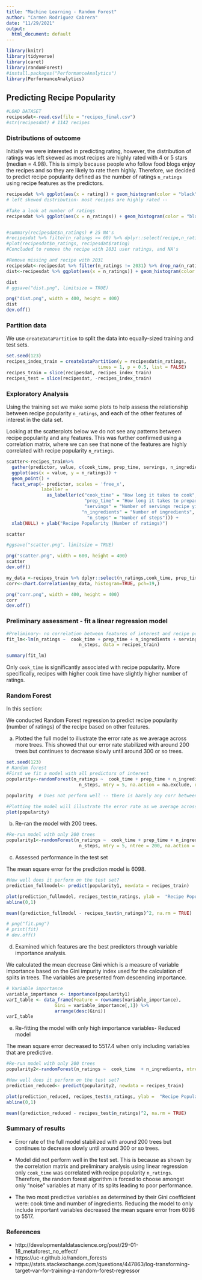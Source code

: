 ```yaml
---
title: "Machine Learning - Random Forest"
author: "Carmen Rodriguez Cabrera"
date: "11/29/2021"
output:
  html_document: default
---
```


```r
library(knitr)
library(tidyverse)
library(caret)
library(randomForest)
#install.packages("PerformanceAnalytics")
library(PerformanceAnalytics)
```

## Predicting Recipe Popularity 

```r
#LOAD DATASET
recipesdat<-read.csv(file = "recipes_final.csv")
#str(recipesdat) # 1142 recipes
```

###  Distributions of outcome

Initially we were interested in predicting rating, however, the distribution of ratings was left skewed as most recipes are highly rated with 4 or 5 stars (median = 4.98). This is simply because people who follow food blogs enjoy the recipes and so they are likely to rate them highly. Therefore, we decided to predict recipe popularity defined as the number of ratings `n_ratings` using recipe features as the predictors.

```r
recipesdat %>% ggplot(aes(x = rating)) + geom_histogram(color = "black", fill = "white") + labs( x = "User Ratings", y= "Counts", title = "Distribution of user ratings (Number of ratings)") 
# left skewed distribution- most recipes are highly rated --

```


```r
#Take a look at number of ratings
recipesdat %>% ggplot(aes(x = n_ratings)) + geom_histogram(color = "black", fill = "white", binwidth = 50) + labs( x = "Number of ratings", title = "Distribution of Recipe Popularity (Number of ratings)") 


#summary(recipesdat$n_ratings) # 25 NA's
#recipesdat %>% filter(n_ratings >= 60) %>% dplyr::select(recipe,n_ratings, rating)
#plot(recipesdat$n_ratings, recipesdat$rating)
#Concluded to remove the recipe with 2031 user ratings, and NA's

```


```r
#Remove missing and recipe with 2031
recipesdat<-recipesdat %>% filter(n_ratings != 2031) %>% drop_na(n_ratings) #1116
dist<-recipesdat %>% ggplot(aes(x = n_ratings)) + geom_histogram(color = "black", fill = "white", binwidth = 50) + labs( x = "Number of ratings", title = "Distribution of Recipe Popularity (Number of ratings)") 

dist
# ggsave("dist.png", limitsize = TRUE)

png("dist.png", width = 400, height = 400)
dist
dev.off()

```


### Partition data 

We use `createDataPartition` to split the  data into equally-sized training and test sets. 

```r
set.seed(123)
recipes_index_train = createDataPartition(y = recipesdat$n_ratings, 
                                  times = 1, p = 0.5, list = FALSE)
recipes_train = slice(recipesdat, recipes_index_train)
recipes_test = slice(recipesdat, -recipes_index_train)
```

### Exploratory Analysis 

Using the training set we  make some plots to help assess the relationship between recipe popularity  `n_ratings`, and each of the other features of interest in the data set. 

Looking at the scatterplots below we do not see any patterns  between recipe popularity and any features. This was further confirmed using a correlation matrix, where we can see that none of the features are highly correlated with recipe popularity `n_ratings`.

```r
scatter<-recipes_train%>% 
  gather(predictor, value, c(cook_time, prep_time, servings, n_ingredients, n_steps)) %>% 
  ggplot(aes(x = value, y = n_ratings)) + 
  geom_point() + 
  facet_wrap(~ predictor, scales = 'free_x', 
             labeller = 
               as_labeller(c("cook_time" = "How long it takes to cook", 
                             "prep_time" = "How long it takes to prepare", 
                             "servings" = "Number of servings recipe yields",
                            "n_ingredients" = "Number of ingredients",
                              "n_steps" = "Number of steps"))) + 
  xlab(NULL) + ylab("Recipe Popularity (Number of ratings)")

scatter

#ggsave("scatter.png", limitsize = TRUE)

png("scatter.png", width = 600, height = 400)
scatter
dev.off()


```


```r
my_data <-recipes_train %>% dplyr::select(n_ratings,cook_time, prep_time, servings, n_ingredients, n_steps)
corr<-chart.Correlation(my_data, histogram=TRUE, pch=19,)

png("corr.png", width = 400, height = 400)
corr
dev.off()


```
###  Preliminary assessment - fit a linear regression model 

```r
#Preliminary- no correlation between features of interest and recipe popularity (number of ratings)
fit_lm<-lm(n_ratings ~  cook_time + prep_time + n_ingredients + servings + 
                           n_steps, data = recipes_train)

summary(fit_lm)
```

Only `cook_time` is significantly associated with recipe popularity. More specifically, recipes with higher cook time have slightly higher number of ratings.


###  Random Forest 

In this section:

We conducted Random Forest regression to predict recipe popularity (number of ratings) of the recipe based on other features. 

a) Plotted the full model to illustrate the error rate as we average across more trees. This showed that our error rate stabilized with around 200 trees but continues to decrease slowly until around 300 or so trees.
  
```r
set.seed(123)
# Random forest
#First we fit a model with all predictors of interest
popularity<-randomForest(n_ratings ~  cook_time + prep_time + n_ingredients + servings + 
                           n_steps, mtry = 5, na.action = na.exclude, data = recipes_train)

popularity  # Does not perform well -- there is barely any corr between outcome and predictors

#Plotting the model will illustrate the error rate as we average across more trees and shows that our error rate stabilizes with around 200 trees but continues to decrease slowly until around 300 or so trees.
plot(popularity)
```

b)  Re-ran the model with 200 trees. 
```r
#Re-run model with only 200 trees
popularity1<-randomForest(n_ratings ~  cook_time + prep_time + n_ingredients + servings + 
                           n_steps, mtry = 5, ntree = 200, na.action = na.exclude, data = recipes_train)

```

c) Assessed performance in the test set

The mean square error for the prediction model is 6098.

```r

#How well does it perform on the test set?
prediction_fullmodel<- predict(popularity1, newdata = recipes_train)

plot(prediction_fullmodel, recipes_test$n_ratings, ylab =  "Recipe Popularity observed", xlab = "Predicted Recipe Popularity in full model") #that's not very good
abline(0,1)

mean((prediction_fullmodel - recipes_test$n_ratings)^2, na.rm = TRUE)

# png("fit.png")
# print(fit)
# dev.off()


```

d) Examined which features are the best predictors through variable importance analysis. 

We calculated the mean decrease Gini which is a measure of variable importance based on the Gini impurity index used for the calculation of splits in trees. The variables are presented from descending importance.

```r
# Variable importance
variable_importance <- importance(popularity1) 
varI_table <- data_frame(Feature = rownames(variable_importance),
                  Gini = variable_importance[,1]) %>%
                  arrange(desc(Gini))
varI_table

```


e) Re-fitting the model with only high importance variables- Reduced model

The mean square error decreased to 5517.4 when only including variables that are predictive.

```r
#Re-run model with only 200 trees
popularity2<-randomForest(n_ratings ~  cook_time  + n_ingredients, ntree = 200, na.action = na.exclude, data = recipes_train)

#How well does it perform on the test set?
prediction_reduced<- predict(popularity2, newdata = recipes_train)

plot(prediction_reduced, recipes_test$n_ratings, ylab =  "Recipe Popularity observed", xlab = "Predicted Recipe Popularity in reduced model") #that's not very good
abline(0,1)

mean((prediction_reduced - recipes_test$n_ratings)^2, na.rm = TRUE)

```


### Summary of results

-  Error rate of the full model  stabilized with around 200 trees but continues to decrease slowly until around 300 or so trees.

-  Model did not perform well in the test set. This is because as shown by the correlation matrix and preliminary analysis using linear regression only `cook_time` was correlated with recipe popularity `n_ratings`. Therefore, the random forest algorithm  is forced to choose amongst only "noise" variables at many of its splits leading to poor performance.   

- The two most predictive variables as determined by their Gini coefficient were: cook time and number of ingredients.
Reducing the model to only include important variables decreased the mean square error from  6098 to 5517.



### References
- http://developmentaldatascience.org/post/29-01-18_metaforest_no_effect/
- https://uc-r.github.io/random_forests
- https://stats.stackexchange.com/questions/447863/log-transforming-target-var-for-training-a-random-forest-regressor





